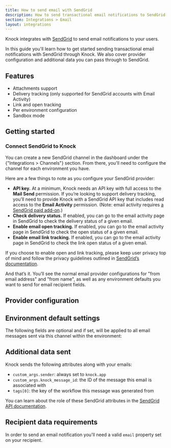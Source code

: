 ```yaml
---
title: How to send email with SendGrid
description: How to send transactional email notifications to SendGrid with Knock.
section: Integrations > Email
layout: integrations
---
```


Knock integrates with [SendGrid](https://sendgrid.com) to send email notifications to your users.

In this guide you'll learn how to get started sending transactional email notifications with SendGrid through Knock. We also cover provider configuration and additional data you can pass through to SendGrid.

## Features

- Attachments support
- Delivery tracking (only supported for SendGrid accounts with Email Activity)
- Link and open tracking
- Per environment configuration
- Sandbox mode

## Getting started

### Connect SendGrid to Knock

You can create a new SendGrid channel in the dashboard under the {"Integrations > Channels"} section. From there, you'll need to configure the channel for each environment you have.

Here are a few things to note as you configure your SendGrid provider:

- **API key.** At a minimum, Knock needs an API key with full access to the **Mail Send** permission. If you’re looking to support delivery tracking, you’ll need to provide Knock with a SendGrid API key that includes read access to the **Email Activity** permission. (Note: email activity requires [a SendGrid paid add-on](https://sendgrid.com/solutions/add-ons/30-days-additional-email-activity-history/).)
- **Check delivery status.** If enabled, you can go to the email activity page in SendGrid to check the delivery status of a given email.
- **Enable email open tracking.** If enabled, you can go to the email activity page in SendGrid to check the open status of a given email.
- **Enable email link tracking.** If enabled, you can go to the email activity page in SendGrid to check the link open status of a given email.

If you choose to enable open and link tracking, please keep user privacy top of mind and follow the privacy guidelines outlined in [SendGrid’s documentation](https://docs.sendgrid.com/ui/account-and-settings/tracking).

And that’s it. You’ll see the normal email provider configurations for "from email address" and "from name", as well as any environment defaults you want to send for email recipient fields.

## Provider configuration

<Attributes>
  <Attribute
    name="API key"
    type="string*"
    description="The API key for your SendGrid account"
  />
  <Attribute
    name="Check delivery status"
    type="boolean"
    description="When set will attempt to check for the delivery status of a message. Only applicable for paid plans."
  />
  <Attribute
    name="Open tracking"
    type="boolean"
    description="Should the provider track opens on their service?"
  />
  <Attribute
    name="Link tracking"
    type="boolean"
    description="Should the provider track link clicks on their service?"
  />
  <Attribute
    name="From email address"
    type="string | liquid*"
    description="The sender email address (can use Liquid tags)"
  />
  <Attribute
    name="From name"
    type="string | liquid"
    description="The sender name (can use Liquid tags)"
  />
  <Attribute
    name="JSON overrides"
    type="string | liquid"
    description="Provider API's paramater overrides"
  />
</Attributes>

## Environment default settings

The following fields are optional and if set, will be applied to all email messages sent via this channel within the environment:

<Attributes>
  <Attribute
    name="Reply-to address"
    type="string | liquid"
    description="The reply-to email address (can use Liquid tags)"
  />
  <Attribute
    name="CC address"
    type="string | liquid"
    description="The cc email address (can use Liquid tags)"
  />
  <Attribute
    name="BCC address"
    type="string | liquid"
    description="The bcc email address (can use Liquid tags)"
  />
</Attributes>

## Additional data sent

Knock sends the following attributes along with your emails:

- `custom_args.sender`: always set to `knock.app`
- `custom_args.knock_message_id`: the ID of the message this email is associated with
- `tags[0]`: the key of the workflow this message was generated from

You can learn about the role of these SendGrid attributes in the [SendGrid API documentation](https://docs.sendgrid.com/).

## Recipient data requirements

In order to send an email notification you'll need a valid `email` property set on your recipient.
